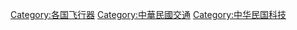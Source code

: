 [[Category:各国飞行器|Category:各国飞行器]]
[[Category:中華民國交通|Category:中華民國交通]]
[[Category:中华民国科技|Category:中华民国科技]]